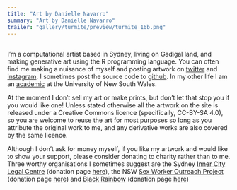 ```yaml
---
title: "Art by Danielle Navarro"
summary: "Art by Danielle Navarro"
trailer: "gallery/turmite/preview/turmite_16b.png"
---
```


<!-- Start About Area -->
<section class="gallery-area section-gap" id="about">
<div class="container">
<div class="row d-flex align-items-center">
<div class="col-lg-3 about-left">
<img class="img-fluid" src="./splash/profile3.png" alt="">
</div>

<div class="col-lg-9 about-right">
<p style="font-size:110%">I'm a computational artist based in Sydney, living on Gadigal land, and making generative art using the R programming language. You can often find me making a nuisance of myself and posting artwork on [twitter](https://twitter.com/djnavarro) and [instagram](https://www.instagram.com/daniellenavarro77/). I sometimes post the source code to [github](https://github.com/djnavarro). In my other life I am an [academic](https://djnavarro.net/) at the University of New South Wales.

At the moment I don't sell my art or make prints, but don't let that stop you if you would like one! Unless stated otherwise all the artwork on the site is released under a Creative Commons licence (specifically, CC-BY-SA 4.0), so you are welcome to reuse the art for most purposes so long as you attribute the original work to me, and any derivative works are also covered by the same licence. 

Although I don't ask for money myself, if you like my artwork and would like to show your support, please consider donating to charity rather than to me. Three worthy organisations I sometimes suggest are the Sydney [Inner City Legal Centre](https://www.iclc.org.au/) (donation page [here](https://www.iclc.org.au/donate-now/)), the NSW [Sex Worker Outreach Project](https://swop.org.au/) (donation page [here](https://swop.org.au/get-involved/donate)) and [Black Rainbow](http://www.blackrainbow.org.au/) (donation page [here](http://www.blackrainbow.org.au/donate/))</p>

</div>
</div>
</div>    
</section>
<!-- End About Area -->
